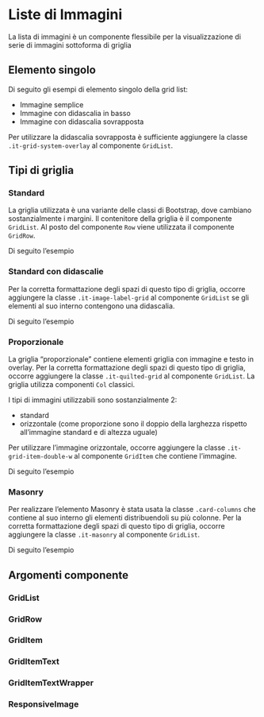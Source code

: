 
<Meta of={GridItemStories} />

# Liste di Immagini

La lista di immagini è un componente flessibile per la visualizzazione di serie di immagini sottoforma di griglia

## Elemento singolo

Di seguito gli esempi di elemento singolo della grid list:

- Immagine semplice
- Immagine con didascalia in basso
- Immagine con didascalia sovrapposta

Per utilizzare la didascalia sovrapposta è sufficiente aggiungere la classe `.it-grid-system-overlay` al componente `GridList`.

<Canvas of={GridItemStories.ElementoSingolo} />

## Tipi di griglia

### Standard

La griglia utilizzata è una variante delle classi di Bootstrap, dove cambiano sostanzialmente i margini.
Il contenitore della griglia è il componente `GridList`.
Al posto del componente `Row` viene utilizzata il componente `GridRow`.

Di seguito l’esempio

<Canvas of={GridItemStories.GrigliaStandard} />

### Standard con didascalie

Per la corretta formattazione degli spazi di questo tipo di griglia, occorre aggiungere la classe `.it-image-label-grid` al componente `GridList` se gli elementi al suo interno contengono una didascalia.

Di seguito l’esempio

<Canvas of={GridItemStories.StandardDidascalie} />

### Proporzionale

La griglia “proporzionale” contiene elementi griglia con immagine e testo in overlay.
Per la corretta formattazione degli spazi di questo tipo di griglia, occorre aggiungere la classe `.it-quilted-grid` al componente `GridList`. La griglia utilizza componenti `Col` classici.

I tipi di immagini utilizzabili sono sostanzialmente 2:

- standard
- orizzontale (come proporzione sono il doppio della larghezza rispetto all’immagine standard e di altezza uguale)

Per utilizzare l’immagine orizzontale, occorre aggiungere la classe `.it-grid-item-double-w` al componente `GridItem` che contiene l’immagine.

Di seguito l’esempio

<Canvas of={GridItemStories.Proporzionale} />

### Masonry

Per realizzare l’elemento Masonry è stata usata la classe `.card-columns` che contiene al suo interno gli elementi distribuendoli su più colonne. Per la corretta formattazione degli spazi di questo tipo di griglia, occorre aggiungere la classe `.it-masonry` al componente `GridList`.

Di seguito l’esempio

<Canvas of={GridItemStories.Masonry} />

## Argomenti componente

### GridList

<ArgTypes of={GridList} />

### GridRow

<ArgTypes of={GridRow} />

### GridItem

<ArgTypes of={GridItem} />

### GridItemText

<ArgTypes of={GridItemText} />

### GridItemTextWrapper

<ArgTypes of={GridItemTextWrapper} />

### ResponsiveImage

<ArgTypes of={ResponsiveImage} />
